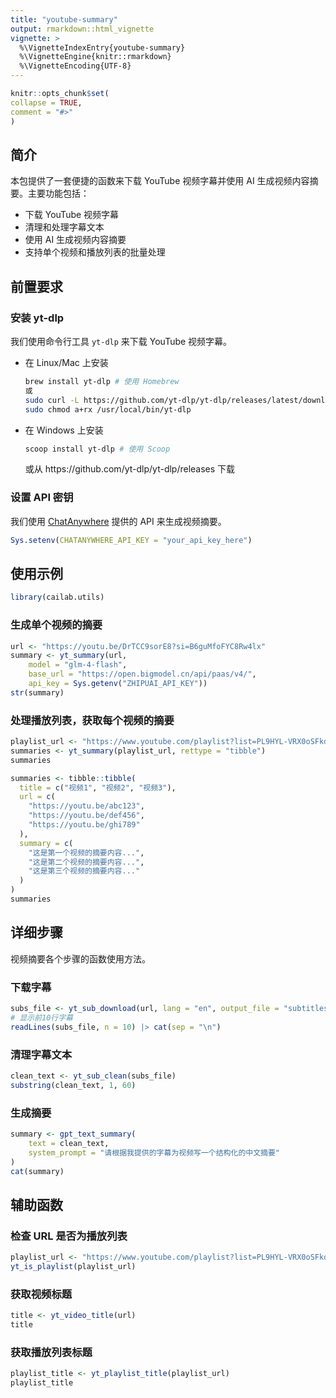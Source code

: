 ```yaml
---
title: "youtube-summary"
output: rmarkdown::html_vignette
vignette: >
  %\VignetteIndexEntry{youtube-summary}
  %\VignetteEngine{knitr::rmarkdown}
  %\VignetteEncoding{UTF-8}
---
```


```r
knitr::opts_chunk$set(
collapse = TRUE,
comment = "#>"
)
```

## 简介

本包提供了一套便捷的函数来下载 YouTube 视频字幕并使用 AI 生成视频内容摘要。主要功能包括：

- 下载 YouTube 视频字幕
- 清理和处理字幕文本
- 使用 AI 生成视频内容摘要
- 支持单个视频和播放列表的批量处理

## 前置要求

### 安装 yt-dlp

我们使用命令行工具 `yt-dlp` 来下载 YouTube 视频字幕。

- 在 Linux/Mac 上安装

    ```bash
    brew install yt-dlp # 使用 Homebrew
    或
    sudo curl -L https://github.com/yt-dlp/yt-dlp/releases/latest/download/yt-dlp -o /usr/local/bin/yt-dlp
    sudo chmod a+rx /usr/local/bin/yt-dlp
    ```

- 在 Windows 上安装

    ```bash
    scoop install yt-dlp # 使用 Scoop
    ```

    或从 https://github.com/yt-dlp/yt-dlp/releases 下载

### 设置 API 密钥

我们使用 [ChatAnywhere](https://chatanywhere.tech) 提供的 API 来生成视频摘要。

```r
Sys.setenv(CHATANYWHERE_API_KEY = "your_api_key_here")
``` 

## 使用示例

```r
library(cailab.utils)
```

### 生成单个视频的摘要

```r
url <- "https://youtu.be/DrTCC9sorE8?si=B6guMfoFYC8Rw4lx"
summary <- yt_summary(url, 
    model = "glm-4-flash", 
    base_url = "https://open.bigmodel.cn/api/paas/v4/", 
    api_key = Sys.getenv("ZHIPUAI_API_KEY"))
str(summary)
```

### 处理播放列表，获取每个视频的摘要

```r
playlist_url <- "https://www.youtube.com/playlist?list=PL9HYL-VRX0oSFkdF4fJeY63eGDvgofcbn"
summaries <- yt_summary(playlist_url, rettype = "tibble")
summaries
```

```r
summaries <- tibble::tibble(
  title = c("视频1", "视频2", "视频3"),
  url = c(
    "https://youtu.be/abc123",
    "https://youtu.be/def456", 
    "https://youtu.be/ghi789"
  ),
  summary = c(
    "这是第一个视频的摘要内容...",
    "这是第二个视频的摘要内容...",
    "这是第三个视频的摘要内容..."
  )
)
summaries
```

## 详细步骤

视频摘要各个步骤的函数使用方法。

### 下载字幕

```r
subs_file <- yt_sub_download(url, lang = "en", output_file = "subtitles.txt")
# 显示前10行字幕
readLines(subs_file, n = 10) |> cat(sep = "\n")
```

### 清理字幕文本

```r
clean_text <- yt_sub_clean(subs_file)
substring(clean_text, 1, 60)
```

### 生成摘要

```r
summary <- gpt_text_summary(
    text = clean_text,
    system_prompt = "请根据我提供的字幕为视频写一个结构化的中文摘要"
)
cat(summary)
```

## 辅助函数

### 检查 URL 是否为播放列表

```r
playlist_url <- "https://www.youtube.com/playlist?list=PL9HYL-VRX0oSFkdF4fJeY63eGDvgofcbn"
yt_is_playlist(playlist_url)
```

### 获取视频标题

```r
title <- yt_video_title(url)
title
```

### 获取播放列表标题

```r
playlist_title <- yt_playlist_title(playlist_url)
playlist_title
```


